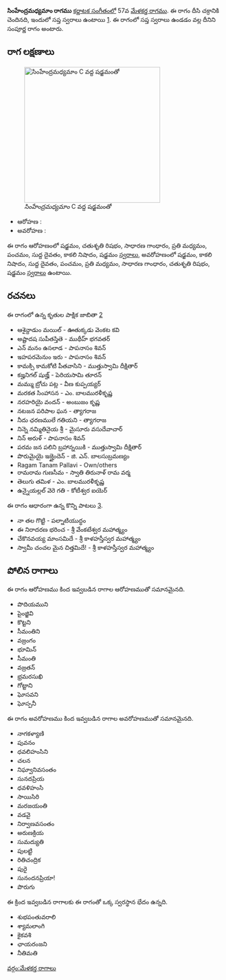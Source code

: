 {{Infobox ragam
	| name          	= సింహేంద్రమధ్యమాం
	| synonym	    	= 
	| mela          	= 57
	| chakra        	= దీసి
	| janaka        	= 
	| type          	= సంపూర్ణ
	| arohanam      	= {{svaraC|S|R2|G2|M2|P|D1|N3|S'}} 
	| avarohanam    	= {{svaraC|S'|N3|D1|P|M2|G2|R2|S}}
	| jeeva         	=
	| chhaya        	=
	| nyasa         	=
	| vishesha      	= 
	| equivalent  		= 
}}
{{కర్ణాటక సంగీత రాగాలు}}
'''సింహేంద్రమధ్యమాం రాగము''' [[కర్ణాటక సంగీతం]]లో 57వ [[మేళకర్త రాగము]]. ఈ రాగం దీసి చక్రానికి చెందినది, ఇందులో సప్త స్వరాలు ఉంటాయి [https://en.wikipedia.org/wiki/Melakarta]. ఈ రాగంలో సప్త స్వరాలు ఉండడం వల్ల దీనిని సంపూర్ణ రాగం అంటారు.


==రాగ లక్షణాలు==
[[Image:simhendramadhyamam_kb2wiki.png|thumb|right|316px|''సింహేంద్రమధ్యమాం'' C వద్ద షడ్జమంతో]]

* ఆరోహణ : {{svaraC|S|R2|G2|M2|P|D1|N3|S'}} 
* అవరోహణ : {{svaraC|S'|N3|D1|P|M2|G2|R2|S}}

ఈ రాగం ఆరోహణంలో షడ్జమం, చతుశృతి రిషభం, సాధారణ  గాంధారం, ప్రతి మధ్యమం, పంచమం, సుద్ద దైవతం, కాకలి  నిషాదం, షడ్జమం [[స్వరాలు]], అవరోహణంలో షడ్జమం, కాకలి  నిషాదం, సుద్ద దైవతం, పంచమం, ప్రతి మధ్యమం, సాధారణ  గాంధారం, చతుశృతి రిషభం, షడ్జమం [[స్వరాలు]] ఉంటాయి.

==రచనలు==
ఈ రాగంలో ఉన్న కృతుల పాక్షిక జాబితా [https://github.com/ssrihari/ragavardhini/blob/master/ragas/kritis.psv]
* ఆశైన్దాడుం  మయిల్ - ఊతుక్కడు వెంకట కవి
* అష్టాదష సుపీతస్తితె - ముథీహ్ భగవతర్
* ఎన్ మనం  ఉసలాడ - పాపనాసం  శివన్
* ఇహపరమెనుం ఇరు - పాపనాసం  శివన్
* కామక్సి కామకోటి పీతవాసిని - ముత్తుస్వామి దీక్షితార్
* కజ్హనిగల్ షుజ్హ్ - పెరియసామి తూరన్
* మమ్ము  బ్రోచు పట్ల - వీణ కుప్పయ్యర్
* మరకత సింహాసన - ఎం. బాలమురళీకృష్ణ
* నరహరియై వందన్ - అంబుజం కృష్ణ
* నటజన పరిపాల ఘన - త్యాగరాజ
* నీదు ఛరణములే గతియని - త్యాగరాజ
* నిన్నె నమ్మితినైయ   శ్రీ - మైసూరు వసుదేవాచార్
* నిన్ అరుళ్ - పాపనాసం  శివన్
* పరమ జన పలిని బ్రహాన్నయికి - ముత్తుస్వామి దీక్షితార్
* పొరుమైయై ఇజ్హైందెన్ - జి. ఎన్. బాలసుబ్రమణ్యం
* Ragam Tanam Pallavi - Own/others
* రామరామ గుణసీమ - స్వాతి తిరునాళ్ రామ వర్మ
* తెలుగు తమిళ - ఎం. బాలమురళీకృష్ణ
* ఉన్నైయల్లల్  వెరె  గతి - కోటీశ్వర ఐయెర్

ఈ రాగం ఆధారంగా ఉన్న కొన్ని పాటలు [http://rksanka.tripod.com/music/rslist.html].
* నా తల గొట్టి - పల్నాటియుద్ధం
* ఈ నిరాదరణ భరించ - శ్రీ వేంకటేశ్వర మహాత్మ్యం
* చేకొనవయ్య మాంసమిదే - శ్రీ కాళహస్తీస్వర  మహాత్మ్యం
* స్వామీ చంచల మైన చిత్తమిదే! - శ్రీ కాళహస్తీస్వర  మహాత్మ్యం




==పోలిన రాగాలు==
ఈ రాగం ఆరోహణము కింద ఇవ్వబడిన రాగాల ఆరోహణముతో సమానమైనది.
* పొదియముని
* పైంజ్జివి
* కొట్టని
* సీమంతిని
* వజ్రంగం
* భూమిన్
* సీమంతి
* వజ్రతన్
*  భ్రమరసుఖి
* గోట్టాని
* ఘోసవని
* ఘోస్పనీ

ఈ రాగం అవరోహణము కింద ఇవ్వబడిన రాగాల అవరోహణముతో సమానమైనది.
* నాగకళ్యాణి
* పువనం
* ధవలిహంసిని
* చలన
* నిఘ్వానివసంతం
* సునదప్రియ
* ధవళిహంసి
* సాయిసిరి
* మరజయంతి
* వడవై
* నిర్వాణవసంతం
* అరుణక్రియ
* సుమద్యుతి
*  పులట్టి
* రితిచంద్రిక
* పురై
* సునందనప్రియా!
* పొరుగు

ఈ క్రింద ఇవ్వబడిన రాగాలకు ఈ రాగంతో ఒక్క స్వరస్థాన భేదం ఉన్నది.
* శుభపంతువరాలి
* శ్యామలాంగి
* కైకవశి
* ఛాయరంజని
* నీతిమతి



[[వర్గం:మేళకర్త రాగాలు]]